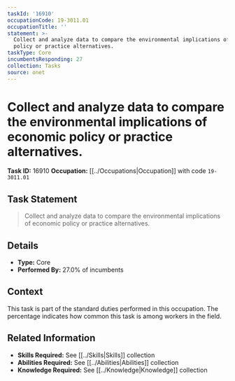 ```yaml
---
taskId: '16910'
occupationCode: 19-3011.01
occupationTitle: ''
statement: >-
  Collect and analyze data to compare the environmental implications of economic
  policy or practice alternatives.
taskType: Core
incumbentsResponding: 27
collection: Tasks
source: onet
---
```

# Collect and analyze data to compare the environmental implications of economic policy or practice alternatives.

**Task ID:** 16910
**Occupation:** [[../Occupations|Occupation]] with code `19-3011.01`

## Task Statement

> Collect and analyze data to compare the environmental implications of economic policy or practice alternatives.

## Details

- **Type:** Core
- **Performed By:** 27.0% of incumbents

## Context

This task is part of the standard duties performed in this occupation. The percentage indicates how common this task is among workers in the field.

## Related Information

- **Skills Required:** See [[../Skills|Skills]] collection
- **Abilities Required:** See [[../Abilities|Abilities]] collection
- **Knowledge Required:** See [[../Knowledge|Knowledge]] collection

